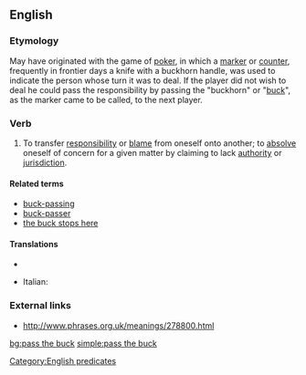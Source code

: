 {{wikipedia|Buck passing}}
==English==

===Etymology===
May have originated with the game of [[poker]], in which a [[marker]] or [[counter]], frequently in frontier days a knife with a buckhorn handle, was used to indicate the person whose turn it was to deal. If the player did not wish to deal he could pass the responsibility by passing the "buckhorn" or "[[buck]]", as the marker came to be called, to the next player.

===Verb===
{{en-verb|inf=to [[pass]] [[the]] [[buck]]|passes the buck|passing the buck|passed the buck}}

# {{idiom|informal}} To transfer [[responsibility]] or [[blame]] from oneself onto another; to [[absolve]] oneself of concern for a given matter by claiming to lack [[authority]] or [[jurisdiction]].

====Related terms====
*[[buck-passing]]
*[[buck-passer]]
*[[the buck stops here]]

====Translations====
{{trans-top|to transfer responsibility or blame from oneself}}
*{{trreq|Chinese}}
{{trans-mid}}
* Italian: {{t|it|fare a scaricabarili}}
{{trans-bottom}}

===External links===
*http://www.phrases.org.uk/meanings/278800.html

[[Category:English predicates]]
[[bg:pass the buck]]
[[simple:pass the buck]]